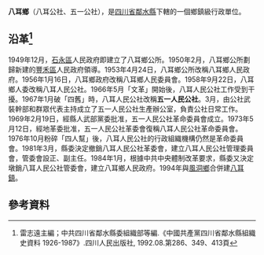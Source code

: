'''八耳鄉'''（八耳公社、五一公社），是[[四川省|四川省]][[鄰水縣|鄰水縣]]下轄的一個鄉鎮級行政單位。

== 沿革<ref>雷志遠主編；中共四川省鄰水縣委組織部等編.《中國共產黨四川省鄰水縣組織史資料 1926-1987》.四川人民出版社, 1992.08.第286、349、413頁</ref>==
1949年12月，[[石永區|石永區]]人民政府即建立了八耳鄉公所。1950年2月，八耳鄉公所劃歸新建的[[豐禾區|豐禾區]]人民政府領導。1953年4月24日，八耳鄉公所改稱八耳鄉人民政府。1956年1月16日，八耳鄉政府改稱八耳鄉人民委員會。1958年9月22日，八耳鄉人委改稱八耳人民公社。1966年5月「文革」開始後，八耳人民公社工作受到干擾。1967年1月破「四舊」時，八耳人民公社改稱'''五一人民公社'''。3月，由公社武裝幹部和群眾代表主持成立了五一人民公社生產辦公室，負責公社日常工作。1969年2月19日，經縣人武部黨委批准，五一人民公社革命委員會成立。1973年5月12日，經地革委批准，五一人民公社革委會復稱八耳人民公社革命委員會。1976年10月粉碎「四人幫」後，八耳人民公社的行政組織機構仍然是革命委員會。1981年3月，縣委決定撤銷八耳人民公社革委會，建立八耳人民公社管理委員會，管委會設正、副主任。1984年1月，根據中共中央體制改革要求，縣委又決定墩銷八耳人民公社管委會，建立八耳鄉人民政府。1994年與[[風洞鄉|風洞鄉]]合併建[[八耳鎮|八耳鎮]]。

== 參考資料 ==
{{reflist}}

{{行政區劃小作品}}
{{鄰水縣行政區劃（1949年12月21日至1950年2月）}}
{{鄰水縣行政區劃（1950年2月至1951年6月9日）}}
{{鄰水縣行政區劃（1951年6月9日至1952年7月17日）}}
{{鄰水縣行政區劃（1952年7月17日至1953年4月24日）}}
{{鄰水縣行政區劃（1953年4月24日至1953年9月4日）}}
{{鄰水縣行政區劃（1953年9月4日至1955年3月5日）}}
{{鄰水縣行政區劃（1955年3月5日至1956年1月24日）}}
{{鄰水縣行政區劃（1956年1月24日至1963年5月25日）}}
{{鄰水縣行政區劃（1963年5月25日至1993年12月31日）}}
{{鄰水縣行政區劃}}